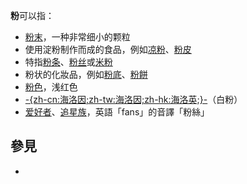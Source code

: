 '''粉'''可以指：
* [[粉末|粉末]]，一种非常细小的颗粒
* 使用淀粉制作而成的食品，例如[[凉粉|凉粉]]、[[粉皮|粉皮]]
* 特指[[粉条|粉条]]、[[粉丝|粉丝]]或[[米粉|米粉]]
* 粉状的化妝品，例如[[粉底|粉底]]、[[粉餅|粉餅]]
* [[粉红色|粉色]]，浅红色
* [[海洛因|-{zh-cn:海洛因;zh-tw:海洛因;zh-hk:海洛英;}-]]（白粉）
* [[爱好者|爱好者]]、[[追星族|追星族]]，英語「fans」的音譯「粉絲」

== 參見 ==
* {{Lookfrom}}

{{disambig|F|Cat=一字消歧义}}